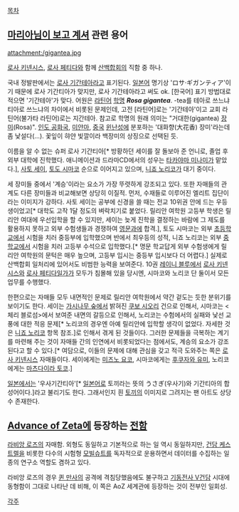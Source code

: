 [[목차]]

== [[마리아님이 보고 계셔]] 관련 용어 ==
attachment:/gigantea.jpg

[[로사 키넨시스]], [[로사 페티다]]와 함께 [[산백합회]]의 직함 중 하나. 

국내 정발판에서는 [[로사 기간테아]]라고 표기된다. [[일본어]] 명기상 'ロサ·ギガンティア'이기 때문에 로사 기간티아가 맞지만, 로사 기간테아라고 써도 ok. [한국어] 표기 방법대로 적으면 '기간테아'가 맞다. 어원은 [[라틴어]] [[학명]] '''''Rosa gigantea'''''. -tea를 테아로 쓰느냐 티아로 쓰느냐의 차이에서 비롯된 문제인데, 고전 [라틴어]로는 '기간테아'이고 교회 라틴어(불가타 라틴어)로는 지간테아. 참고로 학명의 원래 의미는 "거대한(gigantea) [[장미]](Rosa)". [[인도 공화국]], [[미얀마]], [[중국]] [[윈난성]]에 분포하는 '대화향(大花香) 장미'라는데 좀 낯설다(…). 꽃잎이 햐얀 빛깔이라 백장미의 상징으로 선택된 듯.

이름을 알 수 없는 슈퍼 로사 기간티아[* 방황하던 세이를 잘 돌보아 준 언니로, 졸업 후 외부 대학에 진학했다. 애니메이션과 드라마CD에서의 성우는 [[타카야마 미나미]]가 맡았다.], [[사토 세이]], [[토도 시마코]] 순으로 이어지고 있으며, [[니죠 노리코]]가 대기 중이다. 

세 장미들 중에서 '계승'이라는 요소가 가장 뚜렷하게 강조되고 있다. 또한 자매들의 관계도 다른 장미들과 비교해보면 상당히 이질적. 먼저, 수재들로 이루어진 엘리트 집단이라는 이미지가 강하다. 사토 세이는 공부에 신경을 쓸 때는 전교 10위권 안에 드는 우등생이었고[* 대학도 고작 1달 정도의 벼락치기로 붙었다. 릴리안 여학원 고등부 학생은 릴리안 여대에 우선입학을 할 수 있지만, 세이는 늦게 진학을 결정하는 바람에 그 제도를 활용하지 못하고 외부 수험생들과 경쟁하여 [[영문과]]에 합격.], 토도 시마코는 외부 [[초등학교]]에서 시험을 치러 중등부에 입학했으며 반에서 최우등의 성적, 니죠 노리코는 외부 [[중학교]]에서 시험을 치러 고등부 수석으로 입학했다.[* 명문 학교답게 외부 수험생에게 릴리안 여학원의 문턱은 매우 높으며, 고등부 입시는 중등부 입시보다 더 어렵다.] 실제로 산백합회 일처리에 있어서도 비범한 능력을 보여준다. 10권 [[레이니 블루]]에서 [[로사 키넨시스]]와 [[로사 페티다]]일가가 모두가 침몰해 있을 당시엔, 시마코와 노리코 단 둘이서 모든 업무를 수행했다. 

한편으로는 자매들 모두 내면적인 문제로 릴리안 여학원에서 약간 겉도는 듯한 분위기를 보이기도 한다. 세이는 [[가시나무 숲]]에서 밝혀진 [[쿠보 시오리]] 건으로 인해서, 시마코는 <체리 블로섬>에서 보여준 내면의 갈등으로 인해서, 노리코는 수험에서의 실패와 낯선 교풍에 대한 적응 문제[* 노리코의 경우엔 아예 릴리안에 입학할 생각이 없었다. 자세한 것은 [[니죠 노리코]] 항목 참조.]로 인해서 겪게 된 것들이다. 그러한 문제들을 극복하는 계기를 마련해 주는 것이 자매들 간의 인연에서 비롯되었다는 점에서도, 계승의 요소가 강조된다고 할 수 있다.[* 여담으로, 이들의 문제에 대해 관심을 갖고 적극 도와주는 쪽은 [[로사 키넨시스]] 자매들이다. 세이에게는 [[미즈노 요코]], 시마코에게는 [[후쿠자와 유미]], 노리코에게는 [[마츠다이라 토코]].]

[[일본]]에서는 '우사기간티아'[* [[일본어]]로 토끼라는 뜻의 うさぎ(우사기)와 기간티아의 합성어이다.]라고 불리기도 한다. 그래서인지 흰 [[토끼]]의 이미지로 그려지는 팬 아트도 상당수 존재한다.

== [[Advance of Zeta]]에 등장하는 [[전함]] ==
[[라비앙 로즈]]의 자매함. 외형도 동일하고 기본적으로 하는 일 역시 동일하지만, [[건담 케스트렐]]을 비롯한 다수의 시험형 [[모빌슈트]]를 독자적으로 운용하면서 데이터를 수집하는 일종의 연구소 역할도 겸하고 있다.

라비앙 로즈의 경우 [[퀸 만사]]의 공격에 격침당했음에도 불구하고 [[기동전사 V건담]] 시대에 동형함이 그대로 나타난 데 비해, 이 쪽은 AoZ 세계관에 등장하는 것이 전부인 일회성.

[[각주]]
